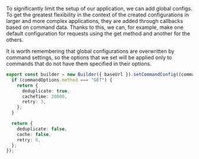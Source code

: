 To significantly limit the setup of our application, we can add global configs. To get the greatest flexibility in the
context of the created configurations in larger and more complex applications, they are added through callbacks based on
command data. Thanks to this, we can, for example, make one default configuration for requests using the get method and
another for the others.

It is worth remembering that global configurations are overwritten by command settings, so the options that we set will
be applied only to commands that do not have them specified in their options.

```ts
export const builder = new Builder({ baseUrl }).setCommandConfig((commandOptions) => {
  if (commandOptions.method === "GET") {
    return {
      deduplicate: true,
      cacheTime: 20000,
      retry: 3,
    };
  }

  return {
    deduplicate: false,
    cache: false,
    retry: 0,
  };
});
```
